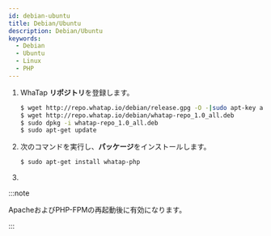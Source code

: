 ```yaml
---
id: debian-ubuntu
title: Debian/Ubuntu
description: Debian/Ubuntu
keywords:
  - Debian
  - Ubuntu
  - Linux
  - PHP
---
```



1. WhaTap **リポジトリ**を登録します。 

   ```bash title=SH
   $ wget http://repo.whatap.io/debian/release.gpg -O -|sudo apt-key add -
   $ wget http://repo.whatap.io/debian/whatap-repo_1.0_all.deb
   $ sudo dpkg -i whatap-repo_1.0_all.deb
   $ sudo apt-get update
   ```

2. 次のコマンドを実行し、**パッケージ**をインストールします。 

   ```bash title=SH
   $ sudo apt-get install whatap-php
   ```

3. <Phpinstallscript />


<Phpextensionwhatap />

:::note

ApacheおよびPHP-FPMの再起動後に有効になります。

:::
